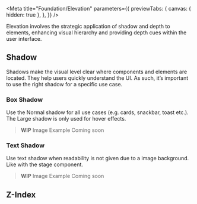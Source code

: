 
<Meta
  title="Foundation/Elevation"
  parameters={{
    previewTabs: {
      canvas: { hidden: true },
    },
  }}
/>

<Banner label="Elevation" section="Foundation" color="purple" puzzle />

<Lead>
  Elevation involves the strategic application of shadow and depth to elements, enhancing visual hierarchy and providing
  depth cues within the user interface.
</Lead>

## Shadow

Shadows make the visual level clear where components and elements are located.
They help users quickly understand the UI. As such,
it’s important to use the right shadow for a specific use case.

### Box Shadow

Use the Normal shadow for all use cases (e.g. cards, snackbar, toast etc.).
The Large shadow is only used for hover effects.

> **WIP** Image Example Coming soon

### Text Shadow

Use text shadow when readability is not given due to a image background. Like with the
stage component.

> **WIP** Image Example Coming soon

## Z-Index

<TokensZIndex />

<Footer>
  <LinkCards>
    <LinkCard
      pageTitle="Tokens/Overview"
      description="Design tokens serve as the definitive source for naming and storing design choices."
    />
    <LinkCard
      pageTitle="CSS Utilities/Elevation/Opacity"
      description="Specifies the level of transparency for an element"
    />
    <LinkCard
      pageTitle="CSS Utilities/Elevation/Shadow"
      description="Determines the box-shadow or text-shadow effect applied to an element"
    />
  </LinkCards>
</Footer>
